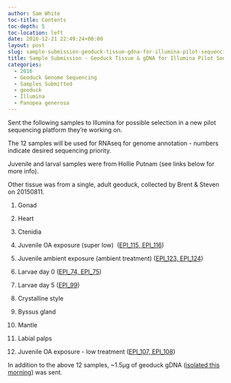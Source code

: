 ```yaml
---
author: Sam White
toc-title: Contents
toc-depth: 5
toc-location: left
date: 2016-12-21 22:49:24+00:00
layout: post
slug: sample-submission-geoduck-tissue-gdna-for-illumina-pilot-sequencing-project
title: Sample Submission - Geoduck Tissue & gDNA for Illumina Pilot Sequencing Project
categories:
  - 2016
  - Geoduck Genome Sequencing
  - Samples Submitted
  - geoduck
  - Illumina
  - Panopea generosa
---
```


Sent the following samples to Illumina for possible selection in a new pilot sequencing platform they're working on.

The 12 samples will be used for RNAseq for genome annotation - numbers indicate desired sequencing priority.

Juvenile and larval samples were from Hollie Putnam (see links below for more info).

Other tissue was from a single, adult geoduck, collected by Brent & Steven on 20150811.





  1. Gonad


  2. Heart


  3. Ctenidia


  4. Juvenile OA exposure (super low)  ([EPI_115, EPI_116](https://github.com/hputnam/project_juvenile_geoduck_OA/blob/master/Setup_Notes/Sample_List.csv))


  5. Juvenile ambient exposure (ambient treatment) ([EPI_123, EPI_124](https://github.com/hputnam/project_juvenile_geoduck_OA/blob/master/Setup_Notes/Sample_List.csv))


  6. Larvae day 0 ([EPI_74, EPI_75](https://github.com/hputnam/project_larval_geoduck_OA/edit/master/Larval_Sample_Info.csv))


  7. Larvae day 5 ([EPI_99](https://github.com/hputnam/project_larval_geoduck_OA/blob/master/Larval_Sample_Info.csv))


  8. Crystalline style


  9. Byssus gland


  10. Mantle


  11. Labial palps


  12. Juvenile OA exposure - low treatment ([EPI_107, EPI_108](https://github.com/hputnam/project_juvenile_geoduck_OA/blob/master/Setup_Notes/Sample_List.csv))





In addition to the above 12 samples, ~1.5μg of geoduck gDNA ([isolated this morning](../2016-12-21-dna-isolation-geoduck-gdna-for-potential-illumina-initiated-sequencing-project/index.qmd)) was sent.
